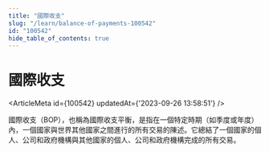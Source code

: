 ```yaml
---
title: "國際收支"
slug: "/learn/balance-of-payments-100542"
id: "100542"
hide_table_of_contents: true
---
```



# 國際收支

<ArticleMeta id={100542} updatedAt={'2023-09-26 13:58:51'} />
<div className='border-solid border-b border-t-0 my-4 border-[var(--ifm-color-gray-300)]' />

國際收支（BOP），也稱為國際收支平衡，是指在一個特定時期（如季度或年度）內，一個國家與世界其他國家之間進行的所有交易的陳述。它總結了一個國家的個人、公司和政府機構與其他國家的個人、公司和政府機構完成的所有交易。
